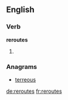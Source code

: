 ==English==

===Verb===
'''reroutes'''

# {{third-person singular of|reroute}}

===Anagrams===
* [[terreous#English|terreous]]

[[de:reroutes]]
[[fr:reroutes]]